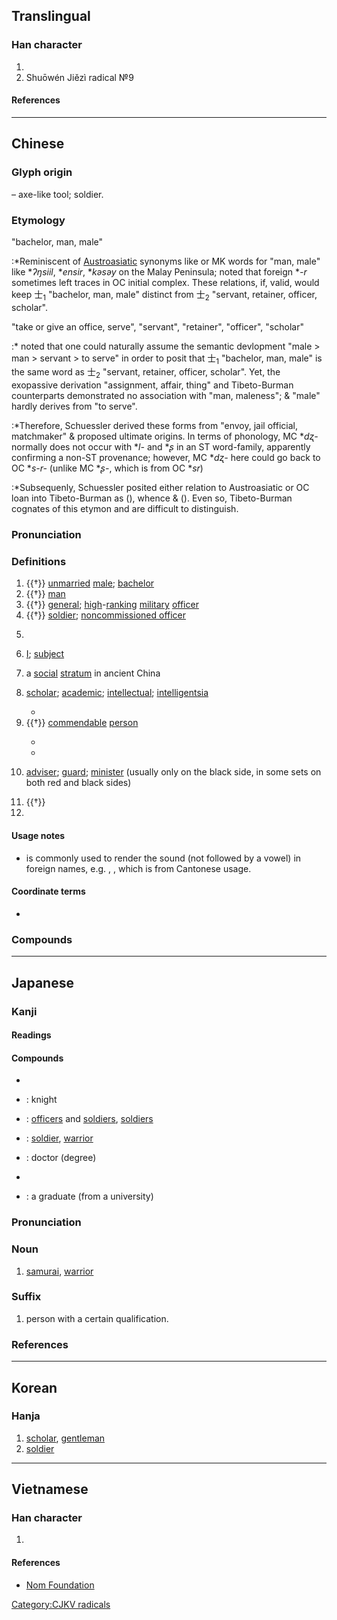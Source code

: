 {{also|土|±}}
{{character info/new}}
==Translingual==
{{stroke order|type=animate}}

===Han character===
{{Han char|rn=33|rad=士|as=00|sn=3|four=40100|canj=JM|ids=⿱十一}}

# {{mul-kangxi radical-def}}
# Shuōwén Jiězì radical №9

====References====
{{Han ref|kx=0242.380|dkj=05638|dj=0482.380|hdz=10416.010|uh=58EB}}

----

==Chinese==
{{zh-forms}}

===Glyph origin===
{{Han etym}}
{{liushu|p}} – axe-like tool; soldier.

===Etymology===
;"bachelor, man, male"
:*Reminiscent of [[Austroasiatic]] synonyms like {{cog|mkh-okm|si||male}} or MK words for "man, male" like *''ʔŋsiil'', *''ensir'', *''kəsəy'' on the Malay Peninsula; {{zh-ref|Schuessler (2007)}} noted that foreign *''-r'' sometimes left traces in OC initial complex. These relations, if, valid, would keep 士<sub>1</sub> "bachelor, man, male" distinct from 士<sub>2</sub> "servant, retainer, officer, scholar".

;"take or give an office, serve", "servant", "retainer", "officer", "scholar"
:*{{zh-ref|Schuessler (2007)}} noted that one could naturally assume the semantic devlopment "male > man > servant > to serve" in order to posit that 士<sub>1</sub> "bachelor, man, male" is the same word as 士<sub>2</sub> "servant, retainer, officer, scholar". Yet, the exopassive derivation {{och-l|事}} "assignment, affair, thing" and Tibeto-Burman counterparts demonstrated no association with "man, maleness"; & "male" hardly derives from "to serve".
:*Therefore, Schuessler derived these forms from {{och-l|理}} "envoy, jail official, matchmaker" & proposed ultimate {{der|zh|aav}} origins. In terms of phonology, MC *''dʐ-'' normally does not occur with *''l-'' and *''ʂ'' in an ST word-family, apparently confirming a non-ST provenance; however, MC *''dʐ-'' here could go back to OC *''s-r-'' (unlike MC *''ʂ-'', which is from OC *''sr'') 
:*Subsequenly, Schuessler posited either relation to Austroasiatic or OC loan into Tibeto-Burman as {{cog|tbq-pro|*ʔ-dzəj||send on an errant}} ({{zh-ref|Matisoff, 2003}}), whence {{cog|my|tr=ca|t=thing}} & {{cog|bo|རྫས||thing, matter, object}} ({{zh-ref|Gong, 1999}}). Even so, Tibeto-Burman cognates of this etymon and {{zh-l|所}} are difficult to distinguish.

===Pronunciation===
{{zh-pron
|m=shì
|m-s=
|c=si6
|c-t=
|g=
|h=pfs=sṳ;gd=si4
|j=
|mb=
|md=sê̤ṳ
|mn=xm,zz,tw:sū/qz:sǐr/ph:sǐ
|mn-t=se6
|w=3zr
|x=
|mc=y
|oc=y
|cat=n,v,pn
}}

===Definitions===
{{zh-hanzi}}

# {{†}} [[unmarried]] [[male]]; [[bachelor]]
# {{†}} {{lb|zh|honorific}} [[man]]
# {{†}} [[general]]; [[high]]-[[rank]]ing [[military]] [[officer]]
# {{†}} [[soldier]]; [[noncommissioned officer]]
#: {{zh-x|士兵|soldier}}
# {{lb|zh|historical}} {{w|scholar-official}} {{gloss|civil servant appointed by the emperor of China to perform day-to-day governance}}
# {{lb|zh|historical}} {{n-g|self-appellation used by scholar-officials in ancient China, when addressing the emperor:}} [[I]]; [[subject]]
# {{lb|zh|historical}} a [[social]] [[stratum]] in ancient China
# [[scholar]]; [[academic]]; [[intellectual]]; [[intelligentsia]]
#: {{zh-x|博士|doctor; doctoral degree}}
#* {{zh-x|院士|academician}}
# {{†}} {{lb|zh|honorific}} {{n-g|suffix for a [[virtuous]], [[knowledgeable]] or [[skilled]] person:}} [[commendable]] [[person]]
#: {{zh-x|女士|Lady}}
#: {{zh-x|護士|nurse}}
#* {{zh-x|人士|public figure}}
#* {{zh-x|助產士|midwife}}
# {{lb|zh|Chinese chess}} [[adviser]]; [[guard]]; [[minister]] (usually only on the black side, in some sets on both red and black sides)
# {{†}} {{zh-alt-form|仕|to be an [[official]]}}
# {{surname|lang=zh}}

====Usage notes====
* {{lang|zh|士}} is commonly used to render the {{IPAchar|/s/}} sound (not followed by a vowel) in foreign names, e.g. {{zh-l|威士忌|[[whiskey|whi'''s'''key]]}}, {{zh-l|巴士|[[bus|bu'''s''']]}}, which is from Cantonese usage.

====Coordinate terms====
* {{list:Chinese chess pieces/zh}}

===Compounds===
{{zh-der|戰士|爵士|修士|武士|將士|名士|居士|騎士|勇士|士大夫畫|恭士|士兵|女博士|女士|佳士|士庶|五經博士|凡士林|善士|勁士|北門學士|名士風流|中士|士子|壯士斷腕|博士弟子|居士屩|士伍|廉士|俊士|大學士|吉士|上士|哈士蟆|休士頓市|士飽馬騰|忠臣烈士|名士派|名人達士|士氣|士紳|傳教士|寒士|俗士|忠臣義士|地方人士|列士|善心人士|博士|博士買驢|國士無雙|充員戰士|國士|下士|弓矛之士|多士|便士|慶士|卿士|愛才好士|愛人好士|土博士|志士|取士|恆士|志能之士|志士仁人|劍士|大士|德士|徵士|博士學位|彥士|學士服|幕士|巴士海峽|巴士|傲賢慢士|巖穴之士|士林|夜士|力士|壯士|吏士|公士|將士用命|仁人志士|富士山|大流士|國家博士|士君子|學士|代議士|信士|士女|威士忌|女學士|士巴拿|好賢禮士|女修士|奇人異士|士族|士官|大馬士革|士敏土|士卒|壯士解腕|士類|士農工商|士民|士夫|士大夫|士人|助產士|士戶|圓桌武士|任士|愨士|反共義士|太常博士|兵士|俠士|各界人士|四進士|司士|屈身下士|不櫛進士|大力士|募士|八百壯士|六一居士|令士|元士|圓通大士|儒士|丟士|弼士|介士|人士|文士|方外之士|普魯士藍|狂士|拂士|武進士|東坡居士|江湖術士|知人下士|敬賢禮士|推賢下士|爵士舞|有志之士|欽賢好士|昆士蘭|技士|泰晤士報|武士道|普魯士|熊羆之士|求賢下士|百金之士|法家拂士|折節待士|烈士|清士|泰晤士河|禮士親賢|窮巷士|秋士|教士|禮賢接士|有識之士|扛鼎士|沙士|熊虎之士|才士|折節禮士|折節下士|空中巴士|波士尼亞|秀士|禮賢下士|求賢用士|浮士德|異士奇人|湖海之士|爪士|猛士|文房四士|敢死士|皮相士|的士|斯芬克士|斗酒學士|碩士|白衣秀士|白衣大士|白士|甲士|橫行介士|瑞士聯邦|方士|朝士|特別護士|瑞士|爵士樂|爪牙之士|濟濟多士|焦面大士|招賢納士|烈士徇名|推賢進士|新爵士樂|游士|浪士|死士|波士頓|曠士|男士|武士刀|星士|智士|椎牛饗士|禮賢好士|招賢下士|曲士|相士|斗方名士|文人雅士|火居道士|磨博士|開科取士|飽學之士|輕賢慢士|茶博士|紳士|細士|開士|都人士|進士出身|辯士|輕財好士|顯士|能士|謙謙下士|虛士|鐵甲武士|衒士|蘇伊士|達士|羽士|節士|雅士|護士節|馬士河|陰丹士林|耿介之士|紳士協定|麴道士|選士厲兵|自由鬥士|花博士|虎士|貧士|鬥牛士|超博士|魁士|茅山道士|鶴鳴之士|高人逸士|賢士|闡士|髦士|邦士|高士|高人勝士|騎士教育|蘇黎士|策士|香山居士|餒士|養賢納士|輕財重士|處士|護士長|高層人士|辟人之士|舌辯之士|說士|謙恭下士|術士|端人正士|進士及第|道士|解甲休士|陪士特|院士|輕財敬士|貞士|門下士|鍊氣士|銳士|誼士|謙以下士|野雞巴士|貢士|酒博士|衛道之士|青蓮居士|達士通人|進士|逢掖之士|造士|觀音大士|賓士|義士|輕車介士|軍士|鬥士|衛士|車士|躬先士卒|身先士卒|隱士|蓬戶士|起士|算博士|繩樞之士|雙層巴士|青雲之士|豪士|護士|謙遜下士|謀士|素士|虐士|身先士眾|華萊士|良士|選士|納士招賢|非母語人士|母語人士|巴士底日}}

----

==Japanese==

===Kanji===
{{ja-kanji|grade=4|rs=士00}}

====Readings====
{{ja-readings
|goon=じ
|kanon=し
|kun=さむらい-, つかさ
|nanori=ひと
}}

====Compounds====
{{der-top|Compounds}}
* {{ja-r|会%計%士|かい%けい%し}}
* {{ja-r|騎%士|き%し}}: knight
* {{ja-r|士%卒|し%そつ}}: [[officers]] and [[soldiers]], [[soldiers]]
* {{ja-r|戦%士|せん%し}}: [[soldier]], [[warrior]]
* {{ja-r|博%士|はか%せ}}: doctor (degree)
* {{ja-r|武%士|ぶ%し}}
* {{ja-r|学%士|がく%し}}: a graduate (from a university)
{{der-bottom}}
{{ja-kanjitab|し|yomi=o}}

===Pronunciation===
{{ja-pron|yomi=kanon|し|acc=1|acc_ref=DJR,NHK}}

===Noun===
{{ja-noun|し}}

# [[samurai]], [[warrior]]

===Suffix===
{{ja-pos|し|suffix}}

# person with a certain qualification.
#: {{ja-usex|弁護'''士'''|べんご'''し'''|a lawyer}}
#: {{ja-usex|会計'''士'''|かいけい'''し'''|an accountant}}

===References===
<references/>

----

==Korean==

===Hanja===
{{ko-hanja|사}}

# [[scholar]], [[gentleman]]
# [[soldier]]

----

==Vietnamese==

===Han character===
{{vi-readings|reading=[[sĩ]], [[sỹ]]|rs=士00}}

# {{defn|lang=vi|sort=士00}}

====References====
* [http://nomfoundation.org/common/nom_details.php?codepoint=58eb Nom Foundation]

[[Category:CJKV radicals]]